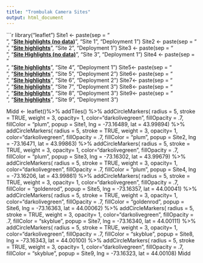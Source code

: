 ```yaml
---
title: "Trombulak Camera Sites"
output: html_document
---
```

```r
library("leaflet")
Site1 <- paste(sep = "<br/>",
  "<b><a href='https://trombulakmammals.wixsite.com/trombulak-mammals'>Site highlights (no data)</a></b>",
  "Site 1",
  "Deployment 1")
Site2 <- paste(sep = "<br/>",
  "<b><a href='https://trombulakmammals.wixsite.com/trombulak-mammals/site2'>Site highlights</a></b>",
  "Site 2",
  "Deployment 1")
Site3 <- paste(sep = "<br/>",
  "<b><a href='https://trombulakmammals.wixsite.com/trombulak-mammals/site-3'>Site Highlights (no data)</a></b>",
  "Site 3",
  "Deployment 1")
Site4 <- paste(sep = "<br/>",
  "<b><a href='https://trombulakmammals.wixsite.com/trombulak-mammals/site-4'>Site highlights</a></b>",
  "Site 4",
  "Deployment 1")
Site5<-  paste(sep = "<br/>",
  "<b><a href='https://trombulakmammals.wixsite.com/trombulak-mammals/site-5'>Site highlights</a></b>",
  "Site 5",
  "Deployment 2")
Site6<-  paste(sep = "<br/>",
  "<b><a href='https://trombulakmammals.wixsite.com/trombulak-mammals/site-6'>Site highlights</a></b>",
  "Site 6",
  "Deployment 2")
Site7<-  paste(sep = "<br/>",
  "<b><a href='https://trombulakmammals.wixsite.com/my-site'>Site highlights</a></b>",
  "Site 7",
  "Deployment 3")
Site8<-  paste(sep = "<br/>",
  "<b><a href='https://trombulakmammals.wixsite.com/my-site/site-8'>Site highlights</a></b>",
  "Site 8",
  "Deployment 3")
Site9<-  paste(sep = "<br/>",
  "<b><a href=https://trombulakmammals.wixsite.com/my-site/site-9'>Site highlights</a></b>",
  "Site 9",
  "Deployment 3")

Midd <- leaflet()%>%
  addTiles() %>%
  addCircleMarkers(
    radius = 5,
    stroke = TRUE,
    weight = 3,
    opacity= 1,
    color="darkolivegreen",
    fillOpacity = .7,
    fillColor = "plum",
    popup = Site1,
    lng = -73.16489, lat = 43.99894) %>%
  addCircleMarkers(
    radius = 5,
    stroke = TRUE,
    weight = 3,
    opacity= 1,
    color="darkolivegreen",
    fillOpacity = .7,
    fillColor = "plum",
    popup = Site2,
    lng = -73.16471, lat = 43.99863) %>%
  addCircleMarkers(
    radius = 5,
    stroke = TRUE,
    weight = 3,
    opacity= 1,
    color="darkolivegreen",
    fillOpacity = .7,
    fillColor = "plum",
    popup = Site3,
    lng = -73.16302, lat = 43.99679) %>%
  addCircleMarkers(
    radius = 5,
    stroke = TRUE,
    weight = 3,
    opacity= 1,
    color="darkolivegreen",
    fillOpacity = .7,
    fillColor = "plum",
    popup = Site4,
    lng = -73.16206, lat = 43.99861) %>%
    addCircleMarkers(
    radius = 5,
    stroke = TRUE,
    weight = 3,
    opacity= 1,
    color="darkolivegreen",
    fillOpacity = .7,
    fillColor = "goldenrod",
    popup = Site5,
    lng = -73.16357, lat = 44.00041) %>%
  addCircleMarkers(
    radius = 5,
    stroke = TRUE,
    weight = 3,
    opacity= 1,
    color="darkolivegreen",
    fillOpacity = .7,
    fillColor = "goldenrod",
    popup = Site6,
    lng = -73.16363, lat = 44.00062) %>%
  addCircleMarkers(
    radius = 5,
    stroke = TRUE,
    weight = 3,
    opacity= 1,
    color="darkolivegreen",
    fillOpacity = .7,
    fillColor = "skyblue",
    popup = Site7,
    lng = -73.16340, lat = 44.00111) %>%
  addCircleMarkers(
    radius = 5,
    stroke = TRUE,
    weight = 3,
    opacity= 1,
    color="darkolivegreen",
    fillOpacity = .7,
    fillColor = "skyblue",
    popup = Site8,
    lng = -73.16343, lat = 44.00100) %>%
  addCircleMarkers(
    radius = 5,
    stroke = TRUE,
    weight = 3,
    opacity= 1,
    color="darkolivegreen",
    fillOpacity = .7,
    fillColor = "skyblue",
    popup = Site9,
    lng = -73.16323, lat = 44.00108)
Midd

